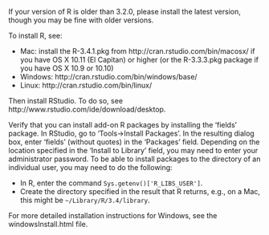 If your version of R is older than 3.2.0, please install the latest version, though you may be fine with older versions.

To install R, see:

  * Mac: install the R-3.4.1.pkg from http://cran.rstudio.com/bin/macosx/ if you have OS X 10.11 (El Capitan) or higher (or the R-3.3.3.pkg package if you have OS X 10.9 or 10.10)
  * Windows: http://cran.rstudio.com/bin/windows/base/
  * Linux: http://cran.rstudio.com/bin/linux/

Then install RStudio. To do so, see http://www.rstudio.com/ide/download/desktop.

Verify that you can install add-on R packages by installing the 'fields' package. In RStudio, go to 'Tools->Install Packages'. In the resulting dialog box, enter 'fields' (without quotes) in the 'Packages' field. Depending on the location specified in the 'Install to Library' field, you may need to enter your administrator password. To be able to install packages to the directory of an individual user, you may need to do the following:

  * In R, enter the command `Sys.getenv()['R_LIBS_USER']`.
  * Create the directory specified in the result that R returns, e.g., on a Mac, this might be `~/Library/R/3.4/library`.

For more detailed installation instructions for Windows, see the windowsInstall.html file.
